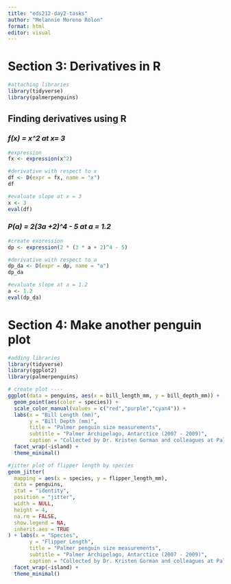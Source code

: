 ```yaml
---
title: "eds212-day2-tasks"
author: "Melannie Moreno Rolon"
format: html
editor: visual
---
```


# Section 3: Derivatives in R

```r
#attaching libraries
library(tidyverse)
library(palmerpenguins)
```

## Finding derivatives using R

### *f(x) = x\^2 at x= 3*

```r
#expression
fx <- expression(x^2)

#derivative with respect to x
df <- D(expr = fx, name = "x")
df

#evaluate slope at x = 3
x <- 3
eval(df)
```

### *P(a) = 2(3a +2)\^4  - 5 at a = 1.2*

```r
#create exoression
dp <- expression(2 * (3 * a + 2)^4 - 5)

#derivative with respect to a 
dp_da <- D(expr = dp, name = "a")
dp_da

#evaluate slope at a = 1.2
a <- 1.2
eval(dp_da)
```

# Section 4:  Make another penguin plot

```r
#adding libraries
library(tidyverse)
library(ggplot2)
library(palmerpenguins)
```

```r

# create plot ----
ggplot(data = penguins, aes(x = bill_length_mm, y = bill_depth_mm)) +
  geom_point(aes(color = species)) +
  scale_color_manual(values = c("red","purple","cyan4")) +
  labs(x = "Bill Length (mm)",
       y = "Bill Depth (mm)",
       title = "Palmer penguin size measurements",
       subtitle = "Palmer Archipelago, Antarctice (2007 - 2009)",
       caption = "Collected by Dr. Kristen Gorman and colleagues at Palmer Station LTER") +
  facet_wrap(~island) +
  theme_minimal()
```

```r
#jitter plot of flipper length by species
geom_jitter(
  mapping = aes(x = species, y = flipper_length_mm),
  data = penguins,
  stat = "identity",
  position = "jitter",
  width = NULL,
  height = 4,
  na.rm = FALSE,
  show.legend = NA,
  inherit.aes = TRUE
) + labs(x = "Species",
       y = "Flipper Length",
       title = "Palmer penguin size measurements",
       subtitle = "Palmer Archipelago, Antarctice (2007 - 2009)",
       caption = "Collected by Dr. Kristen Gorman and colleagues at Palmer Station LTER") +
  facet_wrap(~island) +
  theme_minimal()
```

#  
